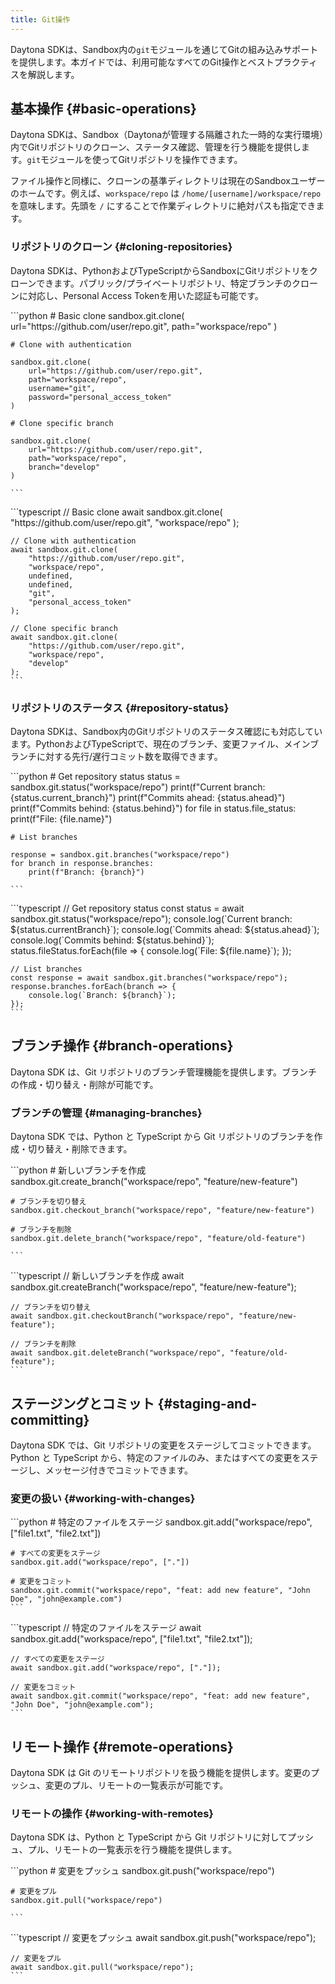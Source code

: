 ```yaml
---
title: Git操作
---
```



Daytona SDKは、Sandbox内の`git`モジュールを通じてGitの組み込みサポートを提供します。本ガイドでは、利用可能なすべてのGit操作とベストプラクティスを解説します。

## 基本操作 \{#basic-operations\}

Daytona SDKは、Sandbox（Daytonaが管理する隔離された一時的な実行環境）内でGitリポジトリのクローン、ステータス確認、管理を行う機能を提供します。`git`モジュールを使ってGitリポジトリを操作できます。

ファイル操作と同様に、クローンの基準ディレクトリは現在のSandboxユーザーのホームです。例えば、`workspace/repo` は `/home/[username]/workspace/repo` を意味します。先頭を `/` にすることで作業ディレクトリに絶対パスも指定できます。

### リポジトリのクローン \{#cloning-repositories\}

Daytona SDKは、PythonおよびTypeScriptからSandboxにGitリポジトリをクローンできます。パブリック/プライベートリポジトリ、特定ブランチのクローンに対応し、Personal Access Tokenを用いた認証も可能です。

<Tabs>
  <TabItem label="Python" icon="seti:python">
    ```python
    # Basic clone
    sandbox.git.clone(
        url="https://github.com/user/repo.git",
        path="workspace/repo"
    )

    # Clone with authentication

    sandbox.git.clone(
        url="https://github.com/user/repo.git",
        path="workspace/repo",
        username="git",
        password="personal_access_token"
    )

    # Clone specific branch

    sandbox.git.clone(
        url="https://github.com/user/repo.git",
        path="workspace/repo",
        branch="develop"
    )

    ```
  </TabItem>

  <TabItem label="TypeScript" icon="seti:typescript">
    ```typescript
    // Basic clone
    await sandbox.git.clone(
        "https://github.com/user/repo.git",
        "workspace/repo"
    );

    // Clone with authentication
    await sandbox.git.clone(
        "https://github.com/user/repo.git",
        "workspace/repo",
        undefined,
        undefined,
        "git",
        "personal_access_token"
    );

    // Clone specific branch
    await sandbox.git.clone(
        "https://github.com/user/repo.git",
        "workspace/repo",
        "develop"
    );
    ```
  </TabItem>
</Tabs>

### リポジトリのステータス \{#repository-status\}

Daytona SDKは、Sandbox内のGitリポジトリのステータス確認にも対応しています。PythonおよびTypeScriptで、現在のブランチ、変更ファイル、メインブランチに対する先行/遅行コミット数を取得できます。

<Tabs>
  <TabItem label="Python" icon="seti:python">
    ```python
    # Get repository status
    status = sandbox.git.status("workspace/repo")
    print(f"Current branch: {status.current_branch}")
    print(f"Commits ahead: {status.ahead}")
    print(f"Commits behind: {status.behind}")
    for file in status.file_status:
        print(f"File: {file.name}")

    # List branches

    response = sandbox.git.branches("workspace/repo")
    for branch in response.branches:
        print(f"Branch: {branch}")

    ```
  </TabItem>

  <TabItem label="TypeScript" icon="seti:typescript">
    ```typescript
    // Get repository status
    const status = await sandbox.git.status("workspace/repo");
    console.log(`Current branch: ${status.currentBranch}`);
    console.log(`Commits ahead: ${status.ahead}`);
    console.log(`Commits behind: ${status.behind}`);
    status.fileStatus.forEach(file => {
        console.log(`File: ${file.name}`);
    });

    // List branches
    const response = await sandbox.git.branches("workspace/repo");
    response.branches.forEach(branch => {
        console.log(`Branch: ${branch}`);
    });
    ```
  </TabItem>
</Tabs>

## ブランチ操作 \{#branch-operations\}

Daytona SDK は、Git リポジトリのブランチ管理機能を提供します。ブランチの作成・切り替え・削除が可能です。

### ブランチの管理 \{#managing-branches\}

Daytona SDK では、Python と TypeScript から Git リポジトリのブランチを作成・切り替え・削除できます。

<Tabs>
  <TabItem label="Python" icon="seti:python">
    ```python
    # 新しいブランチを作成
    sandbox.git.create_branch("workspace/repo", "feature/new-feature")

    # ブランチを切り替え
    sandbox.git.checkout_branch("workspace/repo", "feature/new-feature")

    # ブランチを削除
    sandbox.git.delete_branch("workspace/repo", "feature/old-feature")

    ```
  </TabItem>

  <TabItem label="TypeScript" icon="seti:typescript">
    ```typescript
    // 新しいブランチを作成
    await sandbox.git.createBranch("workspace/repo", "feature/new-feature");

    // ブランチを切り替え
    await sandbox.git.checkoutBranch("workspace/repo", "feature/new-feature");

    // ブランチを削除
    await sandbox.git.deleteBranch("workspace/repo", "feature/old-feature");
    ```
  </TabItem>
</Tabs>

## ステージングとコミット \{#staging-and-committing\}

Daytona SDK では、Git リポジトリの変更をステージしてコミットできます。Python と TypeScript から、特定のファイルのみ、またはすべての変更をステージし、メッセージ付きでコミットできます。

### 変更の扱い \{#working-with-changes\}

<Tabs>
  <TabItem label="Python" icon="seti:python">
    ```python
    # 特定のファイルをステージ
    sandbox.git.add("workspace/repo", ["file1.txt", "file2.txt"])

    # すべての変更をステージ
    sandbox.git.add("workspace/repo", ["."])

    # 変更をコミット
    sandbox.git.commit("workspace/repo", "feat: add new feature", "John Doe", "john@example.com")
    ```
  </TabItem>

  <TabItem label="TypeScript" icon="seti:typescript">
    ```typescript
    // 特定のファイルをステージ
    await sandbox.git.add("workspace/repo", ["file1.txt", "file2.txt"]);

    // すべての変更をステージ
    await sandbox.git.add("workspace/repo", ["."]);

    // 変更をコミット
    await sandbox.git.commit("workspace/repo", "feat: add new feature", "John Doe", "john@example.com");
    ```
  </TabItem>
</Tabs>

## リモート操作 \{#remote-operations\}

Daytona SDK は Git のリモートリポジトリを扱う機能を提供します。変更のプッシュ、変更のプル、リモートの一覧表示が可能です。

### リモートの操作 \{#working-with-remotes\}

Daytona SDK は、Python と TypeScript から Git リポジトリに対してプッシュ、プル、リモートの一覧表示を行う機能を提供します。

<Tabs>
  <TabItem label="Python" icon="seti:python">
    ```python
    # 変更をプッシュ
    sandbox.git.push("workspace/repo")

    # 変更をプル
    sandbox.git.pull("workspace/repo")

    ```
  </TabItem>

  <TabItem label="TypeScript" icon="seti:typescript">
    ```typescript
    // 変更をプッシュ
    await sandbox.git.push("workspace/repo");

    // 変更をプル
    await sandbox.git.pull("workspace/repo");
    ```
  </TabItem>
</Tabs>